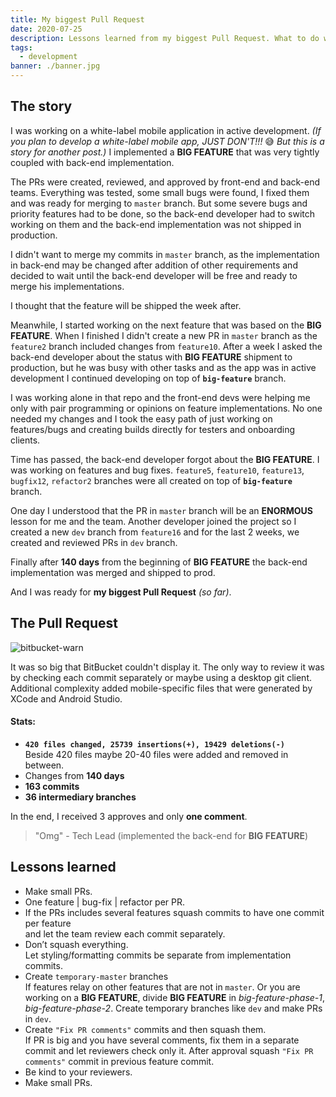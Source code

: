 ```yaml
---
title: My biggest Pull Request
date: 2020-07-25
description: Lessons learned from my biggest Pull Request. What to do when the Pull Request in too big?!
tags:
  - development
banner: ./banner.jpg
---
```


## The story

I was working on a white-label mobile application in active development.
_(If you plan to develop a white-label mobile app, JUST DON'T!!!_ 😅 _But this is a story for another post.)_
I implemented a **BIG FEATURE** that was very tightly coupled with back-end implementation.

The PRs were created, reviewed, and approved by front-end and back-end teams.
Everything was tested, some small bugs were found, I fixed them and was ready for merging to `master` branch.
But some severe bugs and priority features had to be done,
so the back-end developer had to switch working on them and the back-end implementation was not shipped in production.

I didn't want to merge my commits in `master` branch,
as the implementation in back-end may be changed after addition of other requirements
and decided to wait until the back-end developer will be free and ready to merge his implementations.

I thought that the feature will be shipped the week after.

Meanwhile, I started working on the next feature that was based on the **BIG FEATURE**.
When I finished I didn't create a new PR in `master` branch as the `feature2` branch included changes from `feature10`.
After a week I asked the back-end developer about the status with **BIG FEATURE** shipment to production,
but he was busy with other tasks and as the app was in active development I continued developing on top of **`big-feature`** branch.

I was working alone in that repo and the front-end devs were helping me only with pair programming or opinions on feature implementations.
No one needed my changes and I took the easy path of just working on features/bugs and creating builds directly for testers and onboarding clients.

Time has passed, the back-end developer forgot about the **BIG FEATURE**.
I was working on features and bug fixes.
`feature5`, `feature10`, `feature13`, `bugfix12`, `refactor2` branches were all created on top of **`big-feature`** branch.

One day I understood that the PR in `master` branch will be an **ENORMOUS** lesson for me and the team.
Another developer joined the project so I created a new `dev` branch from `feature16` and for the last 2 weeks, we created and reviewed PRs in `dev` branch.

Finally after **140 days** from the beginning of **BIG FEATURE** the back-end implementation was merged and shipped to prod.

And I was ready for **my biggest Pull Request** _(so far)_.

## The Pull Request

![bitbucket-warn](bitbucket-warn.png)

It was so big that BitBucket couldn't display it. The only way to review it was by checking each commit separately or maybe using a desktop git client.
Additional complexity added mobile-specific files that were generated by XCode and Android Studio.

#### Stats:
- **`420 files changed, 25739 insertions(+), 19429 deletions(-)`** <br/>
Beside 420 files maybe 20-40 files were added and removed in between. <br/>
- Changes from **140 days** <br/>
- **163 commits** <br/>
- **36 intermediary branches**

In the end, I received 3 approves and only **one comment**.

> "Omg" - Tech Lead (implemented the back-end for **BIG FEATURE**)

## Lessons learned

- Make small PRs.
- One feature | bug-fix | refactor per PR.
- If the PRs includes several features squash commits to have one commit per feature <br/>
  and let the team review each commit separately.
- Don’t squash everything. <br/>
Let styling/formatting commits be separate from implementation commits.
- Create `temporary-master` branches <br/>
If features relay on other features that are not in `master`.
Or you are working on a **BIG FEATURE**, divide **BIG FEATURE** in _big-feature-phase-1_, _big-feature-phase-2_.
Create temporary branches like `dev` and make PRs in `dev`.
- Create `"Fix PR comments"` commits and then squash them. <br/>
If PR is big and you have several comments, fix them in a separate commit and let reviewers check only it.
After approval squash `"Fix PR comments"` commit in previous feature commit.
- Be kind to your reviewers.
- Make small PRs.
